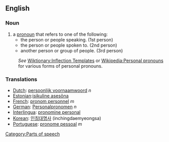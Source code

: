 ==English==
===Noun===
#a [[pronoun]] that refers to one of the following:
#*the person or people speaking. (1st person)
#*the person or people spoken to. (2nd person)
#*another person or group of people. (3rd person)
:''See'' [[Wiktionary:Inflection Templates]] or [[Wikipedia:Personal pronouns]] for various forms of personal pronouns.

===Translations===
*[[Dutch]]: [[persoonlijk voornaamwoord]] ''n''
*[[Estonian]]:[[isikuline asesõna]]
*[[French]]: [[pronom personnel]] ''m''
*[[German]]: [[Personalpronomen]] ''n''
*[[Interlingua]]: [[pronomine personal]]
*[[Korean]]: [[인칭대명사]] (inchingdaemyeongsa)
*[[Portuguese]]: [[pronome pessoal]] ''m''

[[Category:Parts of speech]]